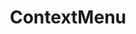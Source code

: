 ---
title: ContextMenu
category: Components
description: A context menu component for displaying a list of actions or options.
status: todo
---